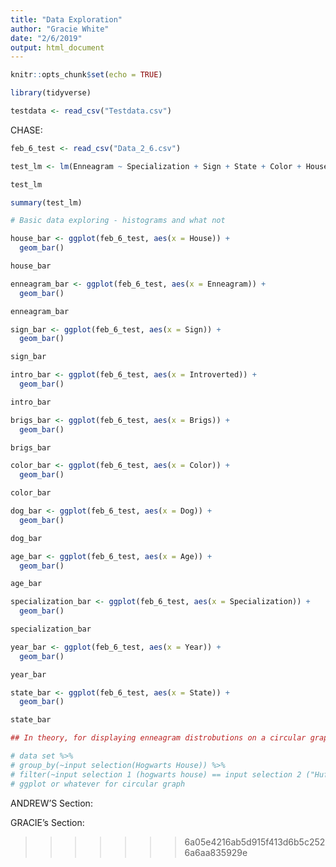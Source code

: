 ```yaml
---
title: "Data Exploration"
author: "Gracie White"
date: "2/6/2019"
output: html_document
---
```


```r
knitr::opts_chunk$set(echo = TRUE)
```

```r
library(tidyverse)

testdata <- read_csv("Testdata.csv")
```


CHASE:

```r
feb_6_test <- read_csv("Data_2_6.csv")

test_lm <- lm(Enneagram ~ Specialization + Sign + State + Color + House + Brigs, data = feb_6_test)

test_lm

summary(test_lm)
```

```r
# Basic data exploring - histograms and what not

house_bar <- ggplot(feb_6_test, aes(x = House)) +
  geom_bar()

house_bar

enneagram_bar <- ggplot(feb_6_test, aes(x = Enneagram)) +
  geom_bar()

enneagram_bar

sign_bar <- ggplot(feb_6_test, aes(x = Sign)) +
  geom_bar()

sign_bar

intro_bar <- ggplot(feb_6_test, aes(x = Introverted)) +
  geom_bar()

intro_bar

brigs_bar <- ggplot(feb_6_test, aes(x = Brigs)) +
  geom_bar()

brigs_bar

color_bar <- ggplot(feb_6_test, aes(x = Color)) +
  geom_bar()

color_bar

dog_bar <- ggplot(feb_6_test, aes(x = Dog)) +
  geom_bar()

dog_bar

age_bar <- ggplot(feb_6_test, aes(x = Age)) +
  geom_bar()

age_bar

specialization_bar <- ggplot(feb_6_test, aes(x = Specialization)) +
  geom_bar()

specialization_bar

year_bar <- ggplot(feb_6_test, aes(x = Year)) +
  geom_bar()

year_bar

state_bar <- ggplot(feb_6_test, aes(x = State)) +
  geom_bar()

state_bar
```

```r
## In theory, for displaying enneagram distrobutions on a circular graph by a specific group (ie, hufflepuffs):

# data set %>% 
# group_by(~input selection(Hogwarts House)) %>% 
# filter(~input selection 1 (hogwarts house) == input selection 2 ("Hufflepuff")) %>% 
# ggplot or whatever for circular graph
```




ANDREW'S Section:





GRACIE's Section:







>>>>>>> 6a05e4216ab5d915f413d6b5c2526a6aa835929e

